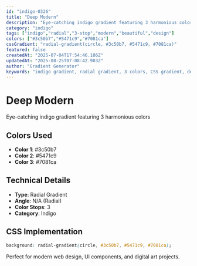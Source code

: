 ```yaml
---
id: "indigo-0326"
title: "Deep Modern"
description: "Eye-catching indigo gradient featuring 3 harmonious colors"
category: "indigo"
tags: ["indigo","radial","3-stop","modern","beautiful","design"]
colors: ["#3c50b7","#5471c9","#7081ca"]
cssGradient: "radial-gradient(circle, #3c50b7, #5471c9, #7081ca)"
featured: false
createdAt: "2025-07-04T17:54:46.186Z"
updatedAt: "2025-08-25T07:08:42.903Z"
author: "Gradient Generator"
keywords: "indigo gradient, radial gradient, 3 colors, CSS gradient, design, #3c50b7, #5471c9, #7081ca"
---
```


# Deep Modern

Eye-catching indigo gradient featuring 3 harmonious colors

## Colors Used
- **Color 1**: #3c50b7
- **Color 2**: #5471c9
- **Color 3**: #7081ca

## Technical Details
- **Type**: Radial Gradient
- **Angle**: N/A (Radial)
- **Color Stops**: 3
- **Category**: Indigo

## CSS Implementation
```css
background: radial-gradient(circle, #3c50b7, #5471c9, #7081ca);
```

Perfect for modern web design, UI components, and digital art projects.
